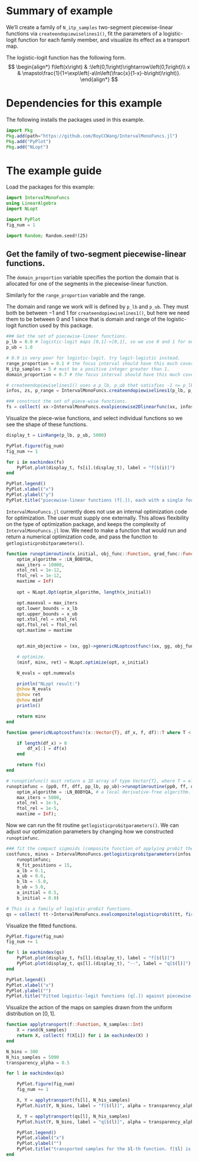 # Summary of example

We'll create a family of `N_itp_samples` two-segment piecewise-linear functions via `createendopiewiselines1()`, fit the parameters of a logistic-logit function for each family member, and visualize its effect as a transport map.

The logistic-logit function has the following form.
$$
\begin{align*}
f\left(x\right) & :\left(0,1\right)\rightarrow\left(0,1\right)\\
x & \mapsto\frac{1}{1+\exp\left(-a\ln\left(\frac{x}{1-x}-b\right)\right)}.
\end{align*}
$$

# Dependencies for this example
The following installs the packages used in this example.
```julia
import Pkg
Pkg.add(path="https://github.com/RoyCCWang/IntervalMonoFuncs.jl")
Pkg.add("PyPlot")
Pkg.add("NLopt")
```

# The example guide
Load the packages for this example:
```julia
import IntervalMonoFuncs
using LinearAlgebra
import NLopt

import PyPlot
fig_num = 1

import Random; Random.seed!(25)
```

## Get the family of two-segment piecewise-linear functions.
The `domain_proportion` variable specifies the portion the domain that is allocated for one of the segments in the piecewise-linear function.

Similarly for the `range_proportion` variable and the range.

The domain and range we work will is defined by `p_lb` and `p_ub`. They must both be between $-1$ and $1$ for `createendopiewiselines1()`, but here we need them to be between $0$ and $1$ since that is domain and range of the logistic-logit function used by this package.
```julia
### Get the set of piecewise-linear functions.
p_lb = 0.0 # logistic-logit maps [0,1]->[0,1], so we use 0 and 1 for our bounds.
p_ub = 1.0

# 0.9 is very poor for logistic-logit. try logit-logistic instead.
range_proportion = 0.1 # the focus interval should have this much coverage on the range (vertical axis). In proportion units, i.e., 0 to 1.
N_itp_samples = 5 # must be a positive integer greater than 1.
domain_proportion = 0.7 # the focus interval should have this much coverage on the domain (horizontal axis). In proportion units, i.e., 0 to 1.

# createendopiewiselines1() uses a p_lb, p_ub that satisfies -1 <= p_lb < p_ub <= 1.
infos, zs, p_range = IntervalMonoFuncs.createendopiewiselines1(p_lb, p_ub, range_proportion; N_itp_samples = N_itp_samples, domain_proportion = domain_proportion)

### construct the set of piece-wise functions.
fs = collect( xx->IntervalMonoFuncs.evalpiecewise2Dlinearfunc(xx, infos[i]) for i in eachindex(infos) );

```


Visualize the piece-wise functions, and select individual functions so we see the shape of these functions.
```julia
display_t = LinRange(p_lb, p_ub, 5000)

PyPlot.figure(fig_num)
fig_num += 1

for i in eachindex(fs)
    PyPlot.plot(display_t, fs[i].(display_t), label = "f[$(i)]")
end

PyPlot.legend()
PyPlot.xlabel("x")
PyPlot.ylabel("y")
PyPlot.title("piecewise-linear functions (f[.]), each with a single focus subinterval")
```

`IntervalMonoFuncs.jl` currently does not use an internal optimization code for optimization. The user must supply one externally. This allows flexibility on the type of optimization package, and keeps the complexity of `IntervalMonoFuncs.jl` low. We need to make a function that would run and return a numerical optimization code, and pass the function to `getlogisticprobitparameters()`. 
```julia

function runoptimroutine(x_initial, obj_func::Function, grad_func::Function, x_lb, x_ub;
    optim_algorithm = :LN_BOBYQA,
    max_iters = 10000,
    xtol_rel = 1e-12,
    ftol_rel = 1e-12,
    maxtime = Inf)
    
    opt = NLopt.Opt(optim_algorithm, length(x_initial))

    opt.maxeval = max_iters
    opt.lower_bounds = x_lb
    opt.upper_bounds = x_ub
    opt.xtol_rel = xtol_rel
    opt.ftol_rel = ftol_rel
    opt.maxtime = maxtime


    opt.min_objective = (xx, gg)->genericNLoptcostfunc!(xx, gg, obj_func, grad_func)

    # optimize.
    (minf, minx, ret) = NLopt.optimize(opt, x_initial)

    N_evals = opt.numevals

    println("NLopt result:")
    @show N_evals
    @show ret
    @show minf
    println()

    return minx
end

function genericNLoptcostfunc!(x::Vector{T}, df_x, f, df)::T where T <: Real

    if length(df_x) > 0
        df_x[:] = df(x)
    end

    return f(x)
end

# runoptimfunc() must return a 1D array of type Vector{T}, where T = eltype(pp0).
runoptimfunc = (pp0, ff, dff, pp_lb, pp_ub)->runoptimroutine(pp0, ff, dff, pp_lb, pp_ub;
    optim_algorithm = :LN_BOBYQA, # a local derivative-free algorithm. For other algorithms in NLopt, see https://nlopt.readthedocs.io/en/latest/NLopt_Algorithms/
    max_iters = 5000,
    xtol_rel = 1e-5,
    ftol_rel = 1e-5,
    maxtime = Inf);
```

Now we can run the fit routine `getlogisticprobitparameters()`. We can adjust our optimization parameters by changing how we constructed `runoptimfunc`.
```julia
### fit the compact sigmoids (composite function of applying probit then logistic functions).
costfuncs, minxs = IntervalMonoFuncs.getlogisticprobitparameters(infos,
    runoptimfunc;
    N_fit_positions = 15,
    a_lb = 0.1,
    a_ub = 0.6,
    b_lb = -5.0,
    b_ub = 5.0,
    a_initial = 0.5,
    b_initial = 0.0)

# This is a family of logistic-probit functions.
qs = collect( tt->IntervalMonoFuncs.evalcompositelogisticprobit(tt, first(minxs[i]), last(minxs[i])) for i in eachindex(minxs) );
```

Visualize the fitted functions.
```julia
PyPlot.figure(fig_num)
fig_num += 1

for l in eachindex(qs)
    PyPlot.plot(display_t, fs[l].(display_t), label = "f[$(l)]")
    PyPlot.plot(display_t, qs[l].(display_t), "--", label = "q[$(l)]")
end

PyPlot.legend()
PyPlot.xlabel("x")
PyPlot.ylabel("")
PyPlot.title("Fitted logistic-logit functions (q[.]) against piecewise-linear functions (f[.])")
```

Visualize the action of the maps on samples drawn from the uniform distribution on $[0,1]$.
```julia
function applytransport(f::Function, N_samples::Int)
    X = rand(N_samples)
    return X, collect( f(X[i]) for i in eachindex(X) )
end

N_bins = 300
N_his_samples = 5000
transparency_alpha = 0.5

for l in eachindex(qs)

    PyPlot.figure(fig_num)
    fig_num += 1

    X, Y = applytransport(fs[l], N_his_samples)
    PyPlot.hist(Y, N_bins, label = "f[$(l)]", alpha = transparency_alpha)

    X, Y = applytransport(qs[l], N_his_samples)
    PyPlot.hist(Y, N_bins, label = "q[$(l)]", alpha = transparency_alpha)

    PyPlot.legend()
    PyPlot.xlabel("x")
    PyPlot.ylabel("")
    PyPlot.title("transported samples for the $l-th function. f[$l] is piecewise-linear, q[$l] is logistic-logit")
end
```


